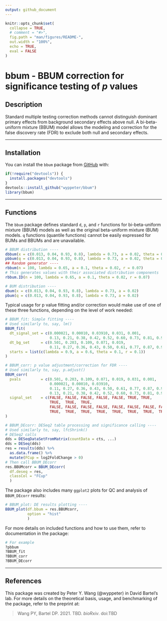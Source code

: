 ```yaml
---
output: github_document
---
```


<!-- README.md is generated from README.Rmd. Please edit that file -->

```r
knitr::opts_chunk$set(
  collapse = TRUE,
  # comment = "#>",
  fig.path = "man/figures/README-",
  out.width = "100%",
  echo = TRUE,
  eval = FALSE
)
```

# bbum - BBUM correction for significance testing of *p* values

## Description
Standard multiple testing correction methods cannot distinguish dominant primary effects from background secondary effects above null. A bi-beta-uniform mixture (BBUM) model allows the modeling and correction for the false discovery rate (FDR) to exclude both null and secondary effects.

---

## Installation

You can install the `bbum` package from [GitHub](https://github.com/wyppeter/bbum) with:

```r
if(!require("devtools")) {
  install.packages("devtools")
}
devtools::install_github("wyppeter/bbum")
library(bbum)
```

---

## Functions

The `bbum` package defines standard `d`, `p`, and `r` functions for bi-beta-uniform mixture (BBUM) models as well as the original beta-uniform mixture (BUM) models. `q` functions (quantile functions) cannot be easily expressed for BUMs and BBUMs and are unavailable.

```r
# BBUM distribution ----
dbbum(x = c(0.013, 0.04, 0.93, 0.8), lambda = 0.73, a = 0.02, theta = 0.11, r = 0.003)
pbbum(q = c(0.013, 0.04, 0.93, 0.8), lambda = 0.73, a = 0.02, theta = 0.11, r = 0.003)
## Random generator ----
rbbum(n = 100, lambda = 0.65, a = 0.1, theta = 0.02, r = 0.07)
# This generates values with their associated distribution components
rbbum.ID(n = 100, lambda = 0.65, a = 0.1, theta = 0.02, r = 0.07)

# BUM distribution ----
dbum(x = c(0.013, 0.04, 0.93, 0.8), lambda = 0.73, a = 0.02)
pbum(q = c(0.013, 0.04, 0.93, 0.8), lambda = 0.73, a = 0.02)
```

Typical usage for p value fitting and/or correction would make use of one of
these three functions, depending on the level of work needed:

```r
# BBUM_fit: Simple fitting ----
# Used similarly to, say, lm()
BBUM_fit(
  dt_signal_set = c(0.000021, 0.00010, 0.03910, 0.031, 0.001,
                    0.13, 0.21, 0.38, 0.42, 0.52, 0.60, 0.73, 0.81, 0.97),
  dt_bg_set     = c(0.501, 0.203, 0.109, 0.071, 0.019,
                    0.11, 0.27, 0.36, 0.43, 0.50, 0.61, 0.77, 0.87, 0.91),
  starts = list(c(lambda = 0.9, a = 0.6, theta = 0.1, r = 0.1))
)
```

```r
# BBUM_corr: p value adjustment/correction for FDR ----
# Used similarly to, say, p.adjust()
BBUM_corr(
  pvals         = c(0.501, 0.203, 0.109, 0.071, 0.019, 0.031, 0.001,
                    0.000021, 0.00010, 0.03910,
                    0.11, 0.27, 0.36, 0.43, 0.50, 0.61, 0.77, 0.87, 0.91,
                    0.13, 0.21, 0.38, 0.42, 0.52, 0.60, 0.73, 0.81, 0.97),
  signal_set    = c(FALSE, FALSE, FALSE, FALSE, FALSE, TRUE, TRUE,
                    TRUE,  TRUE,  TRUE,
                    FALSE, FALSE, FALSE, FALSE, FALSE, FALSE, FALSE, FALSE, FALSE,
                    TRUE,  TRUE,  TRUE,  TRUE,  TRUE,  TRUE,  TRUE,  TRUE,  TRUE)
)
```

```r
# BBUM_DEcorr: DESeq2 table processing and significance calling ----
# Used similarly to, say, lfcShrink()
# DESeq2 calls
dds = DESeqDataSetFromMatrix(countData = cts, ...)
dds = DESeq(dds)
res = results(dds) %>%
  as.data.frame() %>%
  mutate(FCup = log2FoldChange > 0)
# Then call BBUM_DEcorr
res.BBUMcorr = BBUM_DEcorr(
  df.deseq = res,
  classCol = "FCup"
  )
```

The package also includes many `ggplot2` plots for QC and analysis of 
`BBUM_DEcorr` results:
```r
# BBUM_plot: DE results plotting ----
BBUM_plot(df.bbum = res.BBUMcorr,
          option = "hist"
          )
```

For more details on included functions and how to use them, refer to documentation in the package:
```r
# For example
?pbbum
?BBUM_fit
?BBUM_corr
?BBUM_DEcorr
```

---

## References 

This package was created by Peter Y. Wang (@wyppeter) in David Bartel's lab.
For more details on the theoretical basis, usage, and benchmarking of the package, refer to the preprint at:

> Wang PY, Bartel DP. 2021. TBD. *bioRxiv*. doi:TBD

